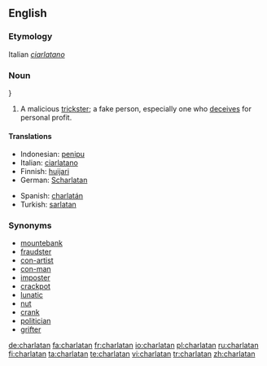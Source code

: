 {{see|charlatán}}
==English==

===Etymology===
Italian ''[[ciarlatano]]''

===Noun===
{{en-noun}}}

# A malicious [[trickster]]; a fake person, especially one who [[deceive|deceives]] for personal profit.

====Translations====
{{trans-top|malicious trickster}}
*Indonesian: [[tipu|penipu]]
*Italian: [[ciarlatano]] {{m}}
*Finnish: [[huijari]]
*German: [[Scharlatan]] {{m}}
{{trans-mid}}
*Spanish: [[charlatán]] {{m}}
*Turkish: [[sarlatan]]
{{trans-bottom}}

===Synonyms===
*[[mountebank]]
*[[fraudster]]
*[[con-artist]]
*[[con-man]]
*[[imposter]]
*[[crackpot]]
*[[lunatic]]
*[[nut]]
*[[crank]]
*[[politician]]
*[[grifter]]

[[de:charlatan]]
[[fa:charlatan]]
[[fr:charlatan]]
[[io:charlatan]]
[[pl:charlatan]]
[[ru:charlatan]]
[[fi:charlatan]]
[[ta:charlatan]]
[[te:charlatan]]
[[vi:charlatan]]
[[tr:charlatan]]
[[zh:charlatan]]
